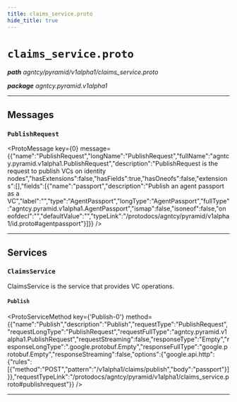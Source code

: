 ```yaml
---
title: claims_service.proto
hide_title: true
---
```



# `claims_service.proto`
_**path** agntcy/pyramid/v1alpha1/claims_service.proto_

_**package** agntcy.pyramid.v1alpha1_



---

## Messages


### `PublishRequest`
<ProtoMessage key={0} message={{"name":"PublishRequest","longName":"PublishRequest","fullName":"agntcy.pyramid.v1alpha1.PublishRequest","description":"PublishRequest is the request to publish VCs on identity nodes","hasExtensions":false,"hasFields":true,"hasOneofs":false,"extensions":[],"fields":[{"name":"passport","description":"Publish an agent passport as a VC","label":"","type":"AgentPassport","longType":"AgentPassport","fullType":"agntcy.pyramid.v1alpha1.AgentPassport","ismap":false,"isoneof":false,"oneofdecl":"","defaultValue":"","typeLink":"/protodocs/agntcy/pyramid/v1alpha1/id.proto#agentpassport"}]}} />

---
## Services


### `ClaimsService`

ClaimsService is the service that provides VC operations.


#### `Publish`
<ProtoServiceMethod key={'Publish-0'} method={{"name":"Publish","description":"Publish","requestType":"PublishRequest","requestLongType":"PublishRequest","requestFullType":"agntcy.pyramid.v1alpha1.PublishRequest","requestStreaming":false,"responseType":"Empty","responseLongType":".google.protobuf.Empty","responseFullType":"google.protobuf.Empty","responseStreaming":false,"options":{"google.api.http":{"rules":[{"method":"POST","pattern":"/v1alpha1/claims/publish","body":"passport"}]}},"requestTypeLink":"/protodocs/agntcy/pyramid/v1alpha1/claims_service.proto#publishrequest"}} />


---


  